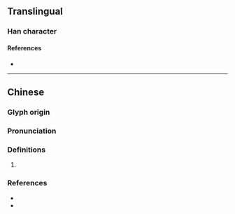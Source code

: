 {{character info}}
==Translingual==

===Han character===
{{Han char|rn=75|rad=木|as=05|sn=9|four=45930|canj=DLBK|ids=⿰木央}}

====References====
* {{Han ref|kx=0518.200|dkj=14615|hdz=21183.040|uh=67CD|ud=26573|bh=CF4B|bd=53067}}

----

==Chinese==
{{zh-forms}}

===Glyph origin===
{{Han etym}}

===Pronunciation===
{{zh-pron
|m=yīng,yàng,yāng
|c=joeng1,joeng2
|mc=y
|oc=y
|cat=
}}
{{zh-attn-split}}

===Definitions===
{{zh-hanzi}}

# {{rfdef|zh}}

===References===
* {{R:twedu|B01657}}
* {{R:yue:Hanzi}}